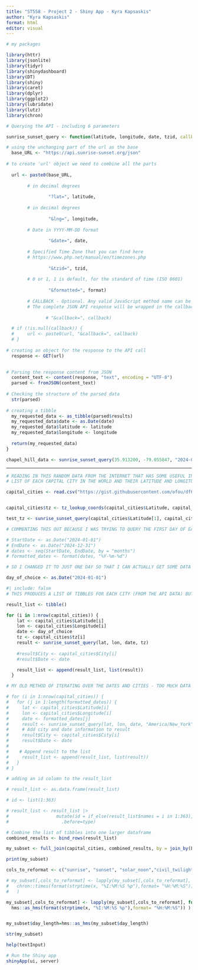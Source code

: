 ```yaml
---
title: "ST558 - Project 2 - Shiny App - Kyra Kapsaskis"
author: "Kyra Kapsaskis"
format: html
editor: visual
---
```



```r
# my packages

library(httr)
library(jsonlite)
library(tidyr)
library(shinydashboard)
library(DT)
library(shiny)
library(caret)
library(dplyr)
library(ggplot2)
library(lubridate)
library(lutz)
library(chron)
```


```r

# Querying the API - including 6 parameters

sunrise_sunset_query <- function(latitude, longitude, date, tzid, callback=NULL, format=1){

# using the unchanging part of the url as the base
  base_URL <- "https://api.sunrise-sunset.org/json"
  
# to create 'url' object we need to combine all the parts 
  
  url <- paste0(base_URL,
                
        # in decimal degrees  
        
                "?lat=", latitude,
        
        # in decimal degrees
        
                "&lng=", longitude,
        
        # Date in YYYY-MM-DD format
        
                "&date=", date,
        
        # Specified Time Zone that you can find here         
        # https://www.php.net/manual/en/timezones.php
        
                "&tzid=", tzid,
        
        # 0 or 1, 1 is default, for the standard of time (ISO 8601)
        
                "&formatted=", format)
  
        # CALLBACK - Optional. Any valid JavaScript method name can be used as the callback value.  
        # The complete JSON API response will be wrapped in the callback function requested.
  
               # "&callback=", callback)

  # if (!is.null(callback)) {
  #     url <- paste0(url, "&callback=", callback)
  # }
  
# creating an object for the response to the API call
  response <- GET(url)
  

# Parsing the response content from JSON
  content_text <- content(response, "text", encoding = "UTF-8")
  parsed <- fromJSON(content_text)
  
# Checking the structure of the parsed data
  str(parsed)
  
# creating a tibble
  my_requested_data <- as_tibble(parsed$results)
  my_requested_data$date <- as.Date(date)
  my_requested_data$latitude <- latitude
  my_requested_data$longitude <- longitude
  
  return(my_requested_data)
}


```


```r
chapel_hill_data <- sunrise_sunset_query(35.913200, -79.055847, "2024-07-10", "America/New_York")
```



------------------------------------------------------------------------

```r
# READING IN THIS RANDOM DATA FROM THE INTERNET THAT HAS SOME USEFUL INFO FOR MY PURPOSES
# LIST OF EACH CAPITAL CITY IN THE WORLD AND THEIR LATITUDE AND LONGITUDE

capital_cities <- read.csv("https://gist.githubusercontent.com/ofou/df09a6834a8421b4f376c875194915c9/raw/355eb56e164ddc3cd1a9467c524422cb674e71a9/country-capital-lat-long-population.csv")



```

```r
capital_cities$tz <- tz_lookup_coords(capital_cities$Latitude, capital_cities$Longitude)
```
```r
test_tz <- sunrise_sunset_query(capital_cities$Latitude[1], capital_cities$Longitude[1], "2024-07-10", capital_cities$tz[1])
```


```r
# COMMENTING THIS OUT BECAUSE I WAS TRYING TO QUERY THE FIRST DAY OF EACH MONTH BUT IT WAS TAKING WAY WAYYY TOO LONG TO RUN. TOO MANY OBSERVATIONS.

# StartDate <- as.Date("2024-01-01")
# EndDate <- as.Date("2024-12-31")
# dates <- seq(StartDate, EndDate, by = "months")
# formatted_dates <- format(dates, "%Y-%m-%d")

# SO I CHANGED IT TO JUST ONE DAY SO THAT I CAN ACTUALLY GET SOME DATA

day_of_choice <- as.Date("2024-01-01")
```


```r
#| include: false
# THIS PRODUCES A LIST OF TIBBLES FOR EACH CITY (FROM THE API DATA) BUT DOESN'T INCLUDE THE CITY NAME AND LAT/LON THAT WAS USED TO GET THE DATA INSIDE THE TIBBLES

result_list <- tibble()

for (i in 1:nrow(capital_cities)) {
    lat <- capital_cities$Latitude[i]
    lon <- capital_cities$Longitude[i]
    date <- day_of_choice
    tz <- capital_cities$tz[i]
    result <- sunrise_sunset_query(lat, lon, date, tz)
  
    #result$City <- capital_cities$City[i]
    #result$Date <- date

    result_list <- append(result_list, list(result))
  }

```


```r

# MY OLD METHOD OF ITERATING OVER THE DATES AND CITIES - TOO MUCH DATA - REWROTE THIS ABOVE

# for (i in 1:nrow(capital_cities)) {
#   for (j in 1:length(formatted_dates)) {
#     lat <- capital_cities$Latitude[i]
#     lon <- capital_cities$Longitude[i]
#     date <- formatted_dates[j]
#     result <- sunrise_sunset_query(lat, lon, date, "America/New_York")
#     # Add city and date information to result
#     result$City <- capital_cities$City[i]
#     result$Date <- date
#     
#    # Append result to the list
#     result_list <- append(result_list, list(result))
#   }
# }
```

```r
# adding an id column to the result_list

# result_list <- as.data.frame(result_list)

# id <- list(1:363)

# result_list <- result_list |>
#                  mutate(id = if_else(result_list$names = i in 1:363), "1", "NA"),
#                    .before=type)
```


```r
# Combine the list of tibbles into one larger dataframe
combined_results <- bind_rows(result_list)
```




```r

my_subset <- full_join(capital_cities, combined_results, by = join_by(Latitude==latitude, Longitude==longitude))

```

```r
print(my_subset)

```

```r
cols_to_reformat <- c("sunrise", "sunset", "solar_noon","civil_twilight_begin",  "civil_twilight_end", "nautical_twilight_begin","nautical_twilight_end","astronomical_twilight_begin", "astronomical_twilight_end")
```


```r
# my_subset[,cols_to_reformat] <- lapply(my_subset[,cols_to_reformat], function(x)
#   chron::times(format(strptime(x, "%I:%M:%S %p"),format= "%H:%M:%S"))
#   )

my_subset[,cols_to_reformat] <- lapply(my_subset[,cols_to_reformat], function(x)
  hms::as_hms(format(strptime(x, "%I:%M:%S %p"),format= "%H:%M:%S")) )


my_subset$day_length=hms::as_hms(my_subset$day_length)
```

```r
str(my_subset)
```

```r
help(textInput)

```




```r
# Run the Shiny app
shinyApp(ui, server)
```
